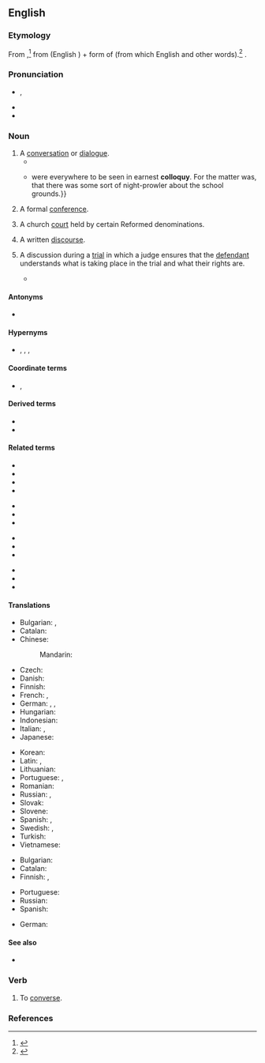 ==English==
{{was wotd|2012|June|9}}

===Etymology===
From {{etyl|la|en}} {{m|la|colloquium||conversation}},<ref>{{R:American Heritage 2000}}</ref> from {{m|la|com-||together, with}} (English {{m|en|com-}}) + form of {{m|la|loquor||speak}} (from which English {{m|en|locution}} and other words).<ref>{{R:Online Etymology Dictionary}}</ref> {{doublet|lang=en|colloquium}}.

===Pronunciation===
* {{a|UK}} {{enPR|kŏl'ə-kwē}}, {{IPA|/ˈkɒ.lə.kwi/|lang=en}}
* {{audio|Colloquy pronunciation.ogg|Audio (US)|lang=en}}
* {{audio|En-colloquy.oga|Audio|lang=en}}

===Noun===
{{wikipedia}}
{{en-noun|~|colloquies}}

# A [[conversation]] or [[dialogue]]. {{defdate|from 16th c.}}
#* {{quote-text|year=1897|author=Henry James|title=What Maisie Knew|passage=And she repeated the free caress into which her '''colloquies''' with Maisie almost always broke and which made the child feel that ''her'' affection at least was a gage of safety.}}
#* {{quote-book|year=1922|author=[[w:Michael Arlen|Michael Arlen]]|title=&ldquo;Piracy&rdquo;: A Romantic Chronicle of These Days|chapter=1/1/2|url=http://openlibrary.org/works/OL1519647W|passage=House Prees and Bloods {{...}} were everywhere to be seen in earnest '''colloquy'''. For the matter was, that there was some sort of night-prowler about the school grounds.}}
# {{lb|en|obsolete}} A formal [[conference]]. {{defdate|16th-17th c.}}
# {{lb|en|Christianity}} A church [[court]] held by certain Reformed denominations. {{defdate|from 17th c.}}
# A written [[discourse]]. {{defdate|from 18th c.}}
# {{lb|en|legal}} A discussion during a [[trial]] in which a judge ensures that the [[defendant]] understands what is taking place in the trial and what their rights are.
#* {{quote-book|passage=At the end of the '''colloquy''', Judge Spicer asked Carr whether anyone had "pressured" him into accepting the deal.
|title=The Whole Truth?: A Case of Murder on the Appalachian Trail
|page=193
|author=H. L. Pohlman
|pageurl=http://books.google.ca/books?id=El-CypXgpbwC&pg=PA193&dq=colloquy+judge&as_brr=0&cd=6&redir_esc=y#v=onepage&q=colloquy%20judge&f=false
|year=1999
|isbn=1-55849-165-1}}

====Antonyms====
* {{sense|a conversation of multiple people}} {{l|en|soliloquy}}

====Hypernyms====
* {{l|en|conversation}}, {{l|en|conference}}, {{l|en|discourse}}, {{l|en|discussion}}

====Coordinate terms====
* {{l|en|dialog}}, {{l|en|dialogue}}

====Derived terms====
* {{l|en|colloquial}}
* {{l|en|colloquist}}

====Related terms====
{{top4}}
* {{l|en|collogue}}
* {{l|en|colloquium}}
* {{l|en|circumlocution}}
* {{l|en|eloquent}}
{{mid4}}
* {{l|en|grandiloquent}}
* {{l|en|illocution}}
* {{l|en|interlocutor}}
{{mid4}}
* {{l|en|interlocution}}
* {{l|en|locution}}
* {{l|en|loquacious}}
{{mid4}}
* {{l|en|magniloquent}}
* {{l|en|perlocution}}
* {{l|en|soliloquy}}
{{bottom}}

====Translations====
{{trans-top|conversation, dialogue}}
* Bulgarian: {{t+|bg|разговор|sc=Cyrl}}, {{t|bg|събеседване|sc=Cyrl}}
* Catalan: {{t+|ca|col·loqui|m}}
* Chinese:
*: Mandarin: {{t|cmn|国际讨论会|tr=guojitaolunhui|sc=Hani}}
* Czech: {{t|cs|disputace}}
* Danish: {{t|da|kollokvium}}
* Finnish: {{t+|fi|keskustelu}}
* French: {{t+|fr|colloque|m}}, {{t+|fr|conversation}}
* German: {{t+|de|Konversation|f}}, {{t+|de|Gespräch|n}}, {{t+|de|Kolloquium}}
* Hungarian: {{t+|hu|beszélgetés}}
* Indonesian: {{t|id|mengandung percakapan}}
* Italian: {{t+|it|colloquio}}, {{t+|it|conversazione|f}}
* Japanese: {{t+|ja|対談|tr=taidan|sc=Jpan}}
{{trans-mid}}
* Korean: {{t+|ko|담화|sc=Kore}}
* Latin: {{t+|la|colloquium|n}}, {{t|la|conversatio|f}}
* Lithuanian: {{t|lt|kolokvijs}}
* Portuguese: {{t+|pt|colóquio|m}}, {{t+|pt|conversa|f}}
* Romanian: {{t|ro|colocviul|n}}
* Russian: {{t+|ru|собесе́дование|n}}, {{t+|ru|разгово́р|m}}
* Slovak: {{t|sk|kolokvium}}
* Slovene: {{t|sl|kolokvij}}
* Spanish: {{t+|es|coloquio}}, {{t+|es|conversación}}
* Swedish: {{t+|sv|konversation}}, {{t+|sv|samtal}}
* Turkish: {{t+|tr|söyleşi}}
* Vietnamese: {{t+|vi|hội đàm}}
{{trans-bottom}}

{{trans-top|formal conference}}
* Bulgarian: {{t+|bg|разискване|sc=Cyrl}}
* Catalan: {{t+|ca|col·loqui|m}}
* Finnish: {{t+|fi|kokous}}, {{t|fi|kollokvio}}
{{trans-mid}}
* Portuguese: {{t+|pt|colóquio|m}}
* Russian: {{t+|ru|конфере́нция|f}}
* Spanish: {{t+|es|coloquio|m}}
{{trans-bottom}}

{{trans-top|Christianity: church court held by certain Reformed denominations}}
* German: {{t|de|Religionsgespräch|n}}
{{trans-mid}}
{{trans-bottom}}

{{trans-top|written discourse}}
{{trans-mid}}
{{trans-bottom}}

{{trans-top|law: discussion during a trial between the judge and the defendant}}
{{trans-mid}}
{{trans-bottom}}

====See also====
* {{l|en|colloquium}}

===Verb===
{{en-verb|colloquys|colloquying|colloquied}}

# {{lb|en|intransitive|rare}} To [[converse]].

===References===
<references/>